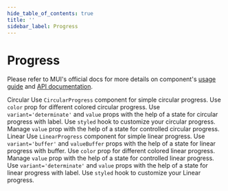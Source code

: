 ```yaml
---
hide_table_of_contents: true
title: ''
sidebar_label: Progress
---
```




<h1 className='!m-0'>Progress</h1>

<div className='template-bg-color' />

Please refer to MUI's official docs for more details on component's [usage guide](https://mui.com/material-ui/react-progress/) and [API documentation](https://mui.com/material-ui/react-progress/#api).

<Grid container spacing={6}>
  <Grid item xs={12}>
    <Typography variant='h5'>Circular</Typography>
    <Divider />
  </Grid>
  <Grid item xs={12} lg={6}>
    <CardSnippet
      title='Indeterminate'
      code={SourceCodeProgressCircularIndeterminate}
    >
      <Typography className='mbe-4'>
        Use <code>CircularProgress</code> component for simple circular progress.
      </Typography>
      <ProgressCircularIndeterminate />
    </CardSnippet>
  </Grid>
  <Grid item xs={12} lg={6}>
    <CardSnippet
      title='Colors'
      code={SourceCodeProgressCircularColors}
    >
      <Typography className='mbe-4'>
        Use <code>color</code> prop for different colored circular progress.
      </Typography>
      <ProgressCircularColors />
    </CardSnippet>
  </Grid>
  <Grid item xs={12} lg={6}>
    <CardSnippet
      title='With label'
      code={SourceCodeProgressCircularWithLabel}
    >
      <Typography className='mbe-4'>
        Use <code>variant='determinate'</code> and <code>value</code> props with the help of a state for circular progress with label.
      </Typography>
      <ProgressCircularWithLabel />
    </CardSnippet>
  </Grid>
  <Grid item xs={12} lg={6}>
    <CardSnippet
      title='Customization'
      code={SourceCodeProgressCustomization}
    >
      <Typography className='mbe-4'>
        Use <code>styled</code> hook to customize your circular progress.
      </Typography>
      <ProgressCustomization />
    </CardSnippet>
  </Grid>
  <Grid item xs={12}>
    <CardSnippet
      title='Controlled and Uncontrolled'
      code={SourceCodeProgressCircularControlledUncontrolled}
    >
      <Typography className='mbe-4'>
        Manage <code>value</code> prop with the help of a state for controlled circular progress.
      </Typography>
      <ProgressCircularControlledUncontrolled />
    </CardSnippet>
  </Grid>
  <Grid item xs={12}>
    <Typography variant='h5'>Linear</Typography>
    <Divider />
  </Grid>
  <Grid item xs={12} lg={6}>
    <CardSnippet
      title='Indeterminate'
      code={SourceCodeProgressLinearIndeterminate}
    >
      <Typography className='mbe-4'>
        Use <code>LinearProgress</code> component for simple linear progress.
      </Typography>
      <ProgressLinearIndeterminate />
    </CardSnippet>
  </Grid>
  <Grid item xs={12} lg={6}>
    <CardSnippet
      title='Buffer'
      code={SourceCodeProgressLinearBuffer}
    >
      <Typography className='mbe-4'>
        Use <code>variant='buffer'</code> and <code>valueBuffer</code> props with the help of a state for linear progress with buffer.
      </Typography>
      <ProgressLinearBuffer />
    </CardSnippet>
  </Grid>
  <Grid item xs={12} lg={6}>
    <CardSnippet
      title='Colors'
      code={SourceCodeProgressLinearColors}
    >
      <Typography className='mbe-4'>
        Use <code>color</code> prop for different colored linear progress.
      </Typography>
      <ProgressLinearColors />
    </CardSnippet>
  </Grid>
  <Grid item xs={12} lg={6}>
    <CardSnippet
      title='Controlled and Uncontrolled'
      code={SourceCodeProgressLinearControlledUncontrolled}
    >
      <Typography className='mbe-4'>
        Manage <code>value</code> prop with the help of a state for controlled linear progress.
      </Typography>
      <ProgressLinearControlledUncontrolled />
    </CardSnippet>
  </Grid>
  <Grid item xs={12} lg={6}>
    <CardSnippet
      title='With Label'
      code={SourceCodeProgressLinearWithLabel}
    >
      <Typography className='mbe-4'>
        Use <code>variant='determinate'</code> and <code>value</code> props with the help of a state for linear progress with label.
      </Typography>
      <ProgressLinearWithLabel />
    </CardSnippet>
  </Grid>
  <Grid item xs={12} lg={6}>
    <CardSnippet
      title='Customization'
      code={SourceCodeProgressLinearCustomization}
    >
      <Typography className='mbe-4'>
        Use <code>styled</code> hook to customize your Linear progress.
      </Typography>
      <ProgressLinearCustomization />
    </CardSnippet>
  </Grid>
</Grid>